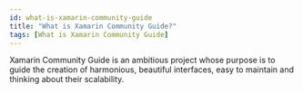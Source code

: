 ```yaml
---
id: what-is-xamarin-community-guide
title: "What is Xamarin Community Guide?"
tags: [What is Xamarin Community Guide]
---
```



Xamarin Community Guide is an ambitious project whose purpose is to guide the creation of harmonious, beautiful interfaces, easy to maintain and thinking about their scalability.

<ReactPlayer url="https://www.youtube.com/watch?v=z4LiPa8ixyQ" controls={true} />
<p style={{ textAlign: 'center', fontSize: '.8rem', margin: '12px 0px 20px', fontWeight: 'bold' }}>
</p>